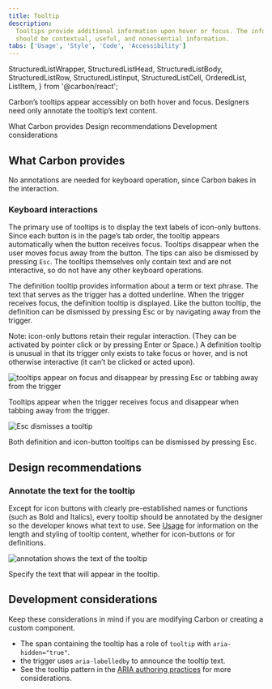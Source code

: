 ```yaml
---
title: Tooltip
description:
  Tooltips provide additional information upon hover or focus. The information
  should be contextual, useful, and nonessential information.
tabs: ['Usage', 'Style', 'Code', 'Accessibility']
---
```


  StructuredListWrapper,
  StructuredListHead,
  StructuredListBody,
  StructuredListRow,
  StructuredListInput,
  StructuredListCell,
  OrderedList,
  ListItem,
} from '@carbon/react';

<PageDescription>

Carbon’s tooltips appear accessibly on both hover and focus. Designers need only annotate the tooltip’s text content.

</PageDescription>

<AnchorLinks>
  <AnchorLink>What Carbon provides</AnchorLink>
  <AnchorLink>Design recommendations</AnchorLink>
  <AnchorLink>Development considerations</AnchorLink>
</AnchorLinks>

## What Carbon provides

No annotations are needed for keyboard operation, since Carbon bakes in the interaction.

### Keyboard interactions

The primary use of tooltips is to display the text labels of icon-only buttons. Since each button is in the page’s tab order, the tooltip appears automatically when the button receives focus. Tooltips disappear when the user moves focus away from the button. The tips can also be dismissed by pressing `Esc`. The tooltips themselves only contain text and are not interactive, so do not have any other keyboard operations.

The definition tooltip provides information about a term or text phrase. The text that serves as the trigger has a dotted underline. When the trigger receives focus, the definition tooltip is displayed. Like the button tooltip, the definition can be dismissed by pressing Esc or by navigating away from the trigger.

Note: icon-only buttons retain their regular interaction. (They can be activated by pointer click or by pressing Enter or Space.)  A definition tooltip is unusual in that its trigger only exists to take focus or hover, and is not otherwise interactive (it can’t be clicked or acted upon).

<Row>
<Column colLg={8}>

![tooltips appear on focus and disappear by pressing Esc or tabbing away from the trigger](images/tooltip-accessibility-1.png)

<Caption>
  Tooltips appear when the trigger receives focus and disappear when tabbing away from the trigger.
</Caption>

</Column>
</Row>

<Row>
<Column colLg={8}>

![Esc dismisses a tooltip](images/tooltip-accessibility-2.png)

<Caption>
  Both definition and icon-button tooltips can be dismissed by pressing Esc.
</Caption>

</Column>
</Row>

## Design recommendations

### Annotate the text for the tooltip

Except for icon buttons with clearly pre-established names or functions (such as Bold and Italics), every tooltip should be annotated by the designer so the developer knows what text to use. See [Usage](https://carbondesignsystem.com/components/tooltip/usage) for information on the length and styling of tooltip content, whether for icon-buttons or for definitions.

<Row>
<Column colLg={8}>

![annotation shows the text of the tooltip](images/tooltip-accessibility-3.png)

<Caption>Specify the text that will appear in the tooltip.</Caption>

</Column>
</Row>

## Development considerations

Keep these considerations in mind if you are modifying Carbon or creating a
custom component.

- The span containing the tooltip has a role of `tooltip` with `aria-hidden="true"`.
- the trigger uses `aria-labelledby` to announce the tooltip text.
- See the tooltip pattern in the [ARIA authoring practices](https://w3c.github.io/aria-practices/#tooltip) for more considerations.
